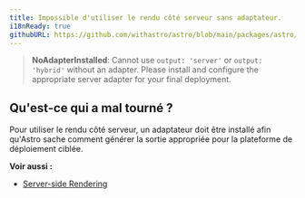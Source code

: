 ```yaml
---
title: Impossible d'utiliser le rendu côté serveur sans adaptateur.
i18nReady: true
githubURL: https://github.com/withastro/astro/blob/main/packages/astro/src/core/errors/errors-data.ts
---
```


> **NoAdapterInstalled**: Cannot use `output: 'server'` or `output: 'hybrid'` without an adapter. Please install and configure the appropriate server adapter for your final deployment.

## Qu'est-ce qui a mal tourné ?
Pour utiliser le rendu côté serveur, un adaptateur doit être installé afin qu'Astro sache comment générer la sortie appropriée pour la plateforme de déploiement ciblée.

**Voir aussi :**
-  [Server-side Rendering](/fr/guides/on-demand-rendering/)


